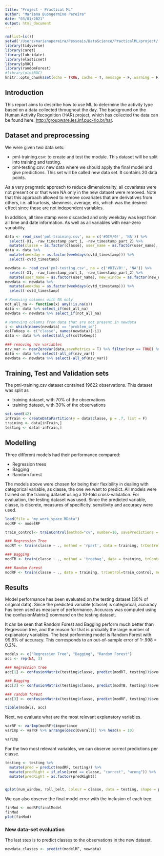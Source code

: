 ```yaml
---
title: "Project - Practical ML"
author: "Mariana Buongermino Pereira"
date: "03/01/2021"
output: html_document
---
```


```r
rm(list=ls())
setwd('/Users/marianapereira/Pessoais/DataScience/PracticalML/project/')
library(tidyverse)
library(caret)
library(lubridate)
library(elasticnet)
library(pROC)
library(randomForest)
#library(plotROC)
knitr::opts_chunk$set(echo = TRUE, cache = T, message = F, warning = F)
```

## Introduction

This report aims to describe how to use ML to determine the activity type based on a data collected throughout the day. The background on the Human Activity Recognition (HAR) project, which has collected the data can be found here: <http://groupware.les.inf.puc-rio.br/har>.

## Dataset and preprocessing

We were given two data sets:

* pml-training.csv: to create and test the module. This dataset will be split into training and testing.
* pml-testing.csv: new data where we should apply the final model and give predictions. This set will be called new data set. It contains 20 data points.

As a very pragmatic approach to reduce dimensionality, all covariates were not present or or that were NA only in the new dataset were removed. Note that this approach allowed to remove covariates that are derivatives from others, i.e. all kurtosis, skewness, average, etc, which was the desired effect since those are not independent variables. 

In addition, all time stamp were discarded and only weekday was kept from all time and date information. As well as all variables with near-zero variability.

```r
data <- read_csv('pml-training.csv', na = c('#DIV/0!', 'NA')) %>% 
  select(-X1, -raw_timestamp_part_1, -raw_timestamp_part_2) %>%
  mutate(classe = as.factor(classe), user_name = as.factor(user_name), new_window = as.factor(new_window), cvtd_timestamp = as_datetime(cvtd_timestamp))
data <- data %>% 
  mutate(weekday = as.factor(weekdays(cvtd_timestamp))) %>% 
  select(-cvtd_timestamp)

newdata <- read_csv('pml-testing.csv', na = c('#DIV/0!', 'NA')) %>% 
  select(-X1, -raw_timestamp_part_1, -raw_timestamp_part_2) %>%
  mutate(user_name = as.factor(user_name), new_window = as.factor(new_window), cvtd_timestamp = as_datetime(cvtd_timestamp))
newdata <- newdata %>% 
  mutate(weekday = as.factor(weekdays(cvtd_timestamp))) %>%
  select(-cvtd_timestamp)

# Removing columns with NA only
not_all_na <- function(x) any(!is.na(x))
data <- data %>% select_if(not_all_na)
newdata <- newdata %>% select_if(not_all_na)

# Removing columns from data that are not present in newdata
i <- which(names(newdata) == 'problem_id')
colToKeep <- c("classe", names(newdata)[-i])
data <- data %>% select(all_of(colToKeep))

### removing nzv variables
nzv_var <- nearZeroVar(data,saveMetrics = T) %>% filter(nzv == TRUE) %>% row.names()
data <- data %>% select(-all_of(nzv_var))
newdata <- newdata %>% select(-all_of(nzv_var))
```

## Training, Test and Validation sets

The pml-training.csv dataset contained 19622 observations. This dataset was split as 

* training dataset, with 70% of the observations
* training dataset, with 30% of the observations

```r
set.seed(42)
inTrain <- createDataPartition(y = data$classe, p = .7, list = F)
training <- data[inTrain,]
testing <- data[-inTrain,]
```


## Modelling

Three different models had their performance compared:

* Regression trees
* Bagging
* Random forest

The models above were chosen for being their flexibility in dealing with categorical variable, as classe, the one we want to predict. All models were trained on the training dataset using a 10-fold cross-validation. For evaluation, the testing dataset was used. Since the predicted variable, classe, is discrete, measures of specificity, sensitivity and accuracy were used.

```r
load(file = "my_work_space.RData")
modRF <- modelRF
```

```r
train_control<- trainControl(method="cv", number=10, savePredictions = TRUE)

### Regression Tree
modRT <- train(classe ~ ., method = 'rpart', data = training, trControl=train_control)

### Bagging
modTB <- train(classe ~ ., method = 'treebag', data = training, trControl=train_control)

### Random Forest
modRF <- train(classe ~ ., data = training, trControl=train_control, method="rf", prox = T)
```


## Results

Model performance has been evaluated on the testing dataset (30% of original data). Since the predicted variable (classe) is categorical, accuracy has been used as measure of performance. Accuracy was computed using the confusionMatrix() command on the testing dataset.

It can be seen that Random Forest and Bagging perform much better than Regression tree, and the reason for that is probably the large number of explanatory variables. The best performing model is Random Forest with 99.8% of accuracy. This corresponds to an out-of-sample error of 1-.998 = 0.2%.

```r
models <- c("Regression Tree", "Bagging", "Random Forest")
acc <- rep(NA, 3)

### Regression tree
acc[1] <- confusionMatrix(testing$classe, predict(modRT, testing))$overall['Accuracy']

### Bagging
acc[2] <- confusionMatrix(testing$classe, predict(modTB, testing))$overall['Accuracy']

### random forest
acc[3] <- confusionMatrix(testing$classe, predict(modRF, testing))$overall['Accuracy']

tibble(models, acc)
```

Next, we evaluate what are the most relevant explanatory variables. 

```r
varRF <- varImp(modRF)$importance
varImp <- varRF %>% arrange(desc(Overall)) %>% head(n = 10)

varImp
```

For the two most relevant variables, we can observe correct predictions per classe.

```r
testing <- testing %>%
  mutate(pred = predict(modRF, testing)) %>%
  mutate(predRight = if_else(pred == classe, "correct", "wrong")) %>%
  mutate(predRight = as.factor(predRight))


qplot(num_window, roll_belt, colour = classe, data = testing, shape = predRight, size = predRight)
```


We can also observe the final model error with the inclusion of each tree.

```r
finMod <- modRF$finalModel
finMod
plot(finMod)
```


### New data-set evaluation

The last step is to predict classes to the observations in the new dataset.

```r
newdata_classes <- predict(modelRF, newdata)
```


